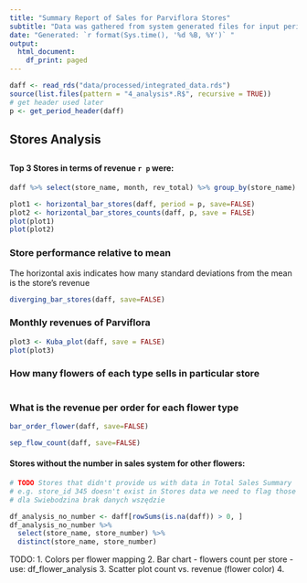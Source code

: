 ```yaml
---
title: "Summary Report of Sales for Parviflora Stores"
subtitle: "Data was gathered from system generated files for input period"
date: "Generated: `r format(Sys.time(), '%d %B, %Y')` "
output: 
  html_document:
    df_print: paged
---
```


```r

daff <- read_rds("data/processed/integrated_data.rds")
source(list.files(pattern = "4_analysis*.R$", recursive = TRUE))
# get header used later
p <- get_period_header(daff)
```

## Stores Analysis
##
#### Top 3 Stores in terms of revenue `r p` were: 

``` r
daff %>% select(store_name, month, rev_total) %>% group_by(store_name) %>% summarise(`Total Revenue` = sum(rev_total)) %>% arrange(desc(`Total Revenue`)) %>% head(3)

```

```r

plot1 <- horizontal_bar_stores(daff, period = p, save=FALSE)
plot2 <- horizontal_bar_stores_counts(daff, p, save = FALSE)
plot(plot1)
plot(plot2)

```
### Store performance relative to mean
The horizontal axis indicates how many standard deviations from the mean is the store's revenue

```r
diverging_bar_stores(daff, save=FALSE)
```

### Monthly revenues of Parviflora
``` r
plot3 <- Kuba_plot(daff, save = FALSE)
plot(plot3)
```

### How many flowers of each type sells in particular store
``` r

```

### What is the revenue per order for each flower type
```r
bar_order_flower(daff, save=FALSE)
```

```r
sep_flow_count(daff, save=FALSE)
```

#### Stores without the number in sales system for other flowers: 
```r
# TODO Stores that didn't provide us with data in Total Sales Summary
# e.g. store_id 345 doesn't exist in Stores data we need to flag those
# dla Swiebodzina brak danych wszędzie

df_analysis_no_number <- daff[rowSums(is.na(daff)) > 0, ]
df_analysis_no_number %>%
  select(store_name, store_number) %>%
  distinct(store_name, store_number)
```

TODO:
1. Colors per flower mapping 
2. Bar chart - flowers count per store - use: df_flower_analysis
3. Scatter plot count vs. revenue (flower color)
4. 


